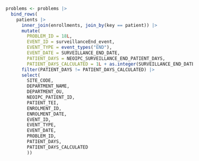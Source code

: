 ```r

problems <- problems |>
  bind_rows(
    patients |>
      inner_join(enrollments, join_by(key == patient)) |>
      mutate(
        PROBLEM_ID = 18L,
        EVENT_ID = surveillanceEnd_event,
        EVENT_TYPE = event_types("END"),
        EVENT_DATE = SURVEILLANCE_END_DATE,
        PATIENT_DAYS = NEOIPC_SURVEILLANCE_END_PATIENT_DAYS,
        PATIENT_DAYS_CALCULATED = 1L + as.integer(SURVEILLANCE_END_DATE - ENROLMENT_DATE)) |>
      filter(PATIENT_DAYS != PATIENT_DAYS_CALCULATED) |>
      select(
        SITE_CODE,
        DEPARTMENT_NAME,
        DEPARTMENT_OU,
        NEOIPC_PATIENT_ID,
        PATIENT_TEI,
        ENROLMENT_ID,
        ENROLMENT_DATE,
        EVENT_ID,
        EVENT_TYPE,
        EVENT_DATE,
        PROBLEM_ID,
        PATIENT_DAYS,
        PATIENT_DAYS_CALCULATED
        ))
```
